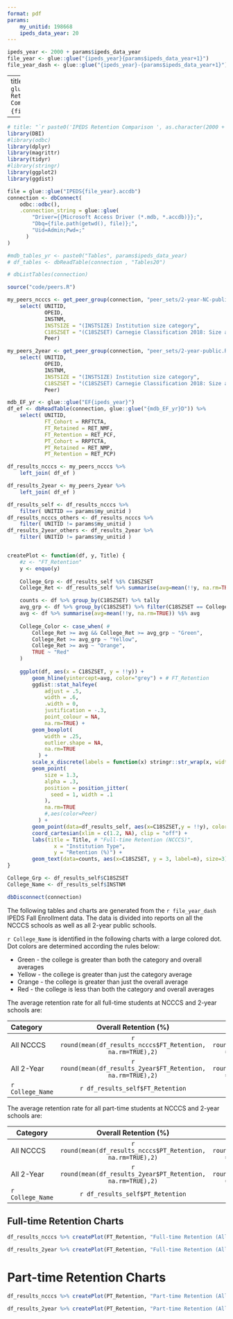 ```yaml
---
format: pdf
params:
    my_unitid: 198668
    ipeds_data_year: 20
---
```



```r
ipeds_year <- 2000 + params$ipeds_data_year
file_year <- glue::glue("{ipeds_year}{params$ipeds_data_year+1}")
file_year_dash <- glue::glue("{ipeds_year}-{params$ipeds_data_year+1}")
```

---
title: "`r glue::glue('IPEDS Retention Comparison {file_year_dash}')`" 

---

```r
# title: "`r paste0('IPEDS Retention Comparison ', as.character(2000 + params$ipeds_data_year),'-',as.character(params$ipeds_data_year+1))`" 
library(DBI)
#library(odbc)
library(dplyr)
library(magrittr)
library(tidyr)
#library(stringr)
library(ggplot2)
library(ggdist)

file = glue::glue("IPEDS{file_year}.accdb")
connection <- dbConnect(
    odbc::odbc(), 
    .connection_string = glue::glue(
        "Driver={{Microsoft Access Driver (*.mdb, *.accdb)}};",
        "Dbq={file.path(getwd(), file)};",
        "Uid=Admin;Pwd=;"
      )
)

#mdb_tables_yr <- paste0("Tables", params$ipeds_data_year)
# df_tables <- dbReadTable(connection , "Tables20")

# dbListTables(connection)

source("code/peers.R")

my_peers_ncccs <- get_peer_group(connection, "peer_sets/2-year-NC-public.R") %>%
    select( UNITID, 
            OPEID, 
            INSTNM, 
            INSTSIZE = "(INSTSIZE) Institution size category", 
            C18SZSET = "(C18SZSET) Carnegie Classification 2018: Size and Setting",
            Peer)

my_peers_2year <- get_peer_group(connection, "peer_sets/2-year-public.R") %>%
    select( UNITID, 
            OPEID, 
            INSTNM, 
            INSTSIZE = "(INSTSIZE) Institution size category", 
            C18SZSET = "(C18SZSET) Carnegie Classification 2018: Size and Setting",
            Peer)

mdb_EF_yr <- glue::glue("EF{ipeds_year}")
df_ef <- dbReadTable(connection, glue::glue("{mdb_EF_yr}D")) %>% 
    select( UNITID,
            FT_Cohort = RRFTCTA,
            FT_Retained = RET_NMF,
            FT_Retention = RET_PCF,
            PT_Cohort = RRPTCTA,
            PT_Retained = RET_NMP,
            PT_Retention = RET_PCP)

df_results_ncccs <- my_peers_ncccs %>%
    left_join( df_ef )

df_results_2year <- my_peers_2year %>%
    left_join( df_ef )

df_results_self <- df_results_ncccs %>%
    filter( UNITID == params$my_unitid )
df_results_ncccs_others <- df_results_ncccs %>%
    filter( UNITID != params$my_unitid )
df_results_2year_others <- df_results_2year %>%
    filter( UNITID != params$my_unitid )


createPlot <- function(df, y, Title) {
    #z <- "FT_Retention"
    y <- enquo(y)
    
    College_Grp <- df_results_self %$% C18SZSET
    College_Ret <- df_results_self %>% summarise(avg=mean(!!y, na.rm=TRUE))

    counts <- df %>% group_by(C18SZSET) %>% tally
    avg_grp <- df %>% group_by(C18SZSET) %>% filter(C18SZSET == College_Grp) %>% summarise(avg=mean(!!y, na.rm=TRUE)) %$% avg
    avg <- df %>% summarise(avg=mean(!!y, na.rm=TRUE)) %$% avg
    
    College_Color <- case_when( # 
        College_Ret >= avg && College_Ret >= avg_grp ~ "Green",
        College_Ret >= avg_grp ~ "Yellow",
        College_Ret >= avg ~ "Orange",
        TRUE ~ "Red"
    )
    
    ggplot(df, aes(x = C18SZSET, y = !!y)) +
        geom_hline(yintercept=avg, color="grey") + # FT_Retention
        ggdist::stat_halfeye(
            adjust = .5,
            width = .6,
            .width = 0,
            justification = -.3,
            point_colour = NA,
            na.rm=TRUE) +
        geom_boxplot(
            width = .25, 
            outlier.shape = NA,
            na.rm=TRUE
          ) +
        scale_x_discrete(labels = function(x) stringr::str_wrap(x, width = 15)) +
        geom_point(
            size = 1.3,
            alpha = .3,
            position = position_jitter(
              seed = 1, width = .1
            ),
            na.rm=TRUE
            #,aes(color=Peer)
          ) +
        geom_point(data=df_results_self, aes(x=C18SZSET,y = !!y), color=College_Color, size=5) +
        coord_cartesian(xlim = c(1.2, NA), clip = "off") +
        labs(title = Title, # "Full-time Retention (NCCCS)",
               x = "Institution Type",
               y = "Retention (%)") +
        geom_text(data=counts, aes(x=C18SZSET, y = 3, label=n), size=3)
}

College_Grp <- df_results_self$C18SZSET
College_Name <- df_results_self$INSTNM

dbDisconnect(connection)
```

The following tables and charts are generated from the `r file_year_dash` IPEDS 
Fall Enrollment data. The data is divided into reports on all the NCCCS schools
as well as all 2-year public schools. 

`r College_Name` is identified in the following charts with a large colored dot.
Dot colors are determined according the rules below:

- Green - the college is greater than both the category and overall averages
- Yellow - the college is greater than just the category average
- Orange - the college is greater than just the overall average
- Red - the college is less than both the category and overall averages

The average retention rate for all full-time students at NCCCS and 2-year schools are:

| Category   | Overall Retention (%) | Category Retention (%) |
|:-----------|:---------------------:|:----------------------:|
| All NCCCS  | `r round(mean(df_results_ncccs$FT_Retention, na.rm=TRUE),2)` | `r round(mean(df_results_ncccs[df_results_ncccs$C18SZSET == College_Grp,"FT_Retention"], na.rm=TRUE),2)` |
| All 2-Year | `r round(mean(df_results_2year$FT_Retention, na.rm=TRUE),2)` | `r round(mean(df_results_2year[df_results_2year$C18SZSET == College_Grp,"FT_Retention"], na.rm=TRUE),2)` |
| `r College_Name` | `r df_results_self$FT_Retention`                 | `r df_results_self$FT_Retention` |


The average retention rate for all part-time students at NCCCS and 2-year schools are:

| Category   |  Overall Retention (%) | Category Retention (%) |
|------------|:----------------------:|:----------------------:|
| All NCCCS  | `r round(mean(df_results_ncccs$PT_Retention, na.rm=TRUE),2)` | `r round(mean(df_results_ncccs[df_results_ncccs$C18SZSET == College_Grp,"PT_Retention"], na.rm=TRUE),2)` |
| All 2-Year | `r round(mean(df_results_2year$PT_Retention, na.rm=TRUE),2)` | `r round(mean(df_results_2year[df_results_2year$C18SZSET == College_Grp,"PT_Retention"], na.rm=TRUE),2)` |
| `r College_Name` | `r df_results_self$PT_Retention`                 | `r df_results_self$PT_Retention`                 |


## Full-time Retention Charts

```r
df_results_ncccs %>% createPlot(FT_Retention, "Full-time Retention (All NCCCS Schools)")

df_results_2year %>% createPlot(FT_Retention, "Full-time Retention (All 2-year Schools)")
```

# Part-time Retention Charts

```r
df_results_ncccs %>% createPlot(PT_Retention, "Part-time Retention (All NCCCS Schools)")

df_results_2year %>% createPlot(PT_Retention, "Part-time Retention (All 2-Year Schools)")
```
